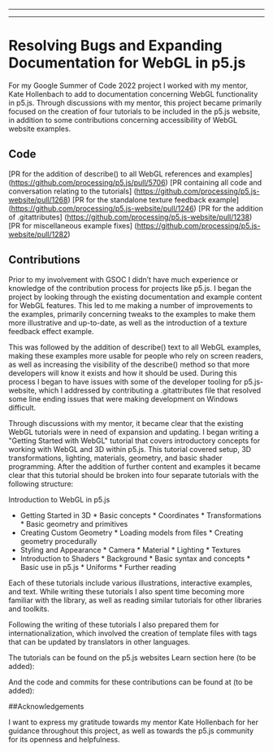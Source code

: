 
---

---
# Resolving Bugs and Expanding Documentation for WebGL in p5.js

For my Google Summer of Code 2022 project I worked with my mentor, Kate Hollenbach to add to documentation concerning WebGL functionality in p5.js. Through discussions with my mentor, this project became primarily focused on the creation of four tutorials to be included in the p5.js website, in addition to some contributions concerning accessibility of WebGL website examples.

## Code

[PR for the addition of describe() to all WebGL references and examples] (https://github.com/processing/p5.js/pull/5706)
[PR containing all code and conversation relating to the tutorials] (https://github.com/processing/p5.js-website/pull/1268)
[PR for the standalone texture feedback example] (https://github.com/processing/p5.js-website/pull/1246)
[PR for the addition of .gitattributes] (https://github.com/processing/p5.js-website/pull/1238)
[PR for miscellaneous example fixes] (https://github.com/processing/p5.js-website/pull/1282)

## Contributions

Prior to my involvement with GSOC I didn’t have much experience or knowledge of the contribution process for projects like p5.js. I began the project by looking through the existing documentation and example content for WebGL features. This led to me making a number of improvements to the examples, primarily concerning tweaks to the examples to make them more illustrative and up-to-date, as well as the introduction of a texture feedback effect example. 

This was followed by the addition of describe() text to all WebGL examples, making these examples more usable for people who rely on screen readers, as well as increasing the visibility of the describe() method so that more developers will know it exists and how it should be used. During this process I began to have issues with some of the developer tooling for p5.js-website, which I addressed by contributing a .gitattributes file that resolved some line ending issues that were making development on Windows difficult. 

Through discussions with my mentor, it became clear that the existing WebGL tutorials were in need of expansion and updating. I began writing a "Getting Started with WebGL" tutorial that covers introductory concepts for working with WebGL and 3D within p5.js. This tutorial covered setup, 3D transformations, lighting, materials, geometry, and basic shader programming. After the addition of further content and examples it became clear that this tutorial should be broken into four separate tutorials with the following structure: 

Introduction to WebGL in p5.js
* Getting Started in 3D 
        * Basic concepts
        * Coordinates
        * Transformations
        * Basic geometry and primitives 
* Creating Custom Geometry 
        * Loading models from files
        * Creating geometry procedurally 
* Styling and Appearance 
        * Camera
        * Material
        * Lighting 
        * Textures
* Introduction to Shaders
        * Background
        * Basic syntax and concepts 
        * Basic use in p5.js
        * Uniforms
        * Further reading

Each of these tutorials include various illustrations, interactive examples, and text. While writing these tutorials I also spent time becoming more familiar with the library, as well as reading similar tutorials for other libraries and toolkits. 

Following the writing of these tutorials I also prepared them for internationalization, which involved the creation of template files with tags that can be updated by translators in other languages. 

The tutorials can be found on the p5.js websites Learn section here (to be added):

And the code and commits for these contributions can be found at (to be added):

##Acknowledgements 

I want to express my gratitude towards my mentor Kate Hollenbach for her guidance throughout this project, as well as towards the p5.js community for its openness and helpfulness. 

  